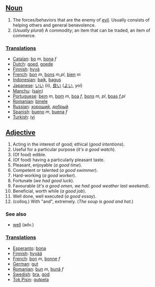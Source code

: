 ==[[Noun]]==
#The forces/behaviors that are the enemy of [[evil]].  Usually consists of helping others and general benevolence.
#(''Usually plural'') A commodity; an item that can be traded, an item of commerce.

===[[Translations]]===
*[[Catalan]]: [[bo]] ''m'', [[bona]] ''f''
*[[Dutch]]: [[goed]], [[goede]]
*[[Finnish]]: [[hyvä]]
*[[French]]: [[bon]] ''m'', [[bons]] ''m,pl'', [[bien]] ''m''
*[[Indonesian]]: [[baik]], [[bagus]]
*[[Japanese]]: [[いい]] (ii), [[良い]] ([[よい]], yoi)
*[[Manchu]]: ([[sain]])
*[[Portuguese]]: [[bem]] ''m'', [[bom]] ''m'', [[boa]] ''f'', [[bons]] ''m, pl'', [[boas]] ''f,pl''
*[[Romanian]]: [[binele]] 
*[[Russian]]: [[хороший]], [[добрый]]
*[[Spanish]]: [[bueno]] ''m'', [[buena]] ''f''
*[[Turkish]]: [[iyi]]

==[[Adjective]]==
#Acting in the interest of good; ethical (''good intentions'').
#Useful for a particular purpose (''it's a good watch'').
#(Of food) edible.
#(Of food) having a particularly pleasant taste.
#Pleasant, enjoyable (''a good time'').
#Competent or talented (''a good swimmer'').
#Hard-working (''a good worker'').
#Fortunate (''we had good luck'').
#Favourable (''it's a good omen'', ''we had good weather last weekend'').
#Beneficial, worth while (''a good job'').
#Well done, well executed (''a good essay'').
#(colloq.) With "and", extremely. (''The soup is good and hot.'')

===See also===
*[[well]] (adv.)

===[[Translations]]===
*[[Esperanto]]: [[bona]]
*[[Finnish]]: [[hyvää]]
*[[French]]: [[bon]] ''m'', [[bonne]] ''f''
*[[German]]: [[gut]]
*[[Romanian]]: [[bun]] ''m'', [[bună]] ''f''
*[[Swedish]]: [[bra]], [[god]]
*[[Tok Pisin]]: [[gutpela]]
